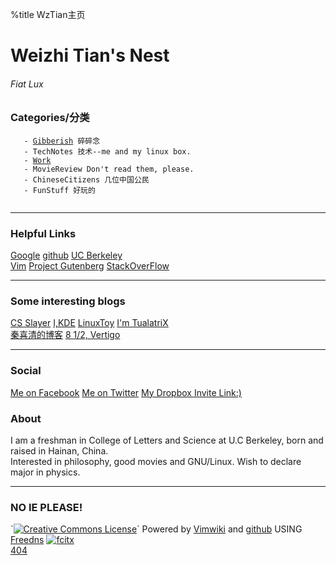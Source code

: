 %title WzTian主页
=Weizhi Tian's Nest=
======Fiat Lux======
===Categories/分类===
    - [[diary/diary|Gibberish]] 碎碎念
    - TechNotes 技术--me and my linux box.
    - [[work/Work|Work]]
    - MovieReview Don't read them, please.
    - ChineseCitizens 几位中国公民
    - FunStuff 好玩的
    
----

===Helpful Links===
[http://www.google.com Google] 
[http://github.com github] 
[http://berkeley.edu UC Berkeley]<br>
[http://www.vim.org Vim]
[http://www.gutenberg.org Project Gutenberg]
[http://stackoverflow.com StackOverFlow]

----

===Some interesting blogs===
[https://csslayer.info CS Slayer]
[http://ikde.org I,KDE]
[http://linuxtoy.org LinuxToy]
[http://imtx.me I'm TualatriX]<br>
[http://blog.sina.com.cn/xiqingqin2009 秦喜清的博客]
[http://blog.roodo.com/amushi 8 1/2, Vertigo]

----

===Social===
[http://www.facebook.com/profile.php?id=100000475010826 Me on Facebook] 
[http://twitter.com/WzTian Me on Twitter]
[http://db.tt/05VIVxwa My Dropbox Invite Link:)]

===About===
I am a freshman in College of Letters and Science at U.C Berkeley, born and raised in Hainan, China.<br> 
Interested in philosophy, good movies and GNU/Linux. Wish to declare major in physics.

----
===NO IE PLEASE!===
`<a rel="license" href="http://creativecommons.org/licenses/by-nc/2.0/"><img alt="Creative Commons License" style="border-width:0" src="http://i.creativecommons.org/l/by-nc/2.0/88x31.png" /></a>`
Powered by [http://code.google.com/p/vimwiki/ Vimwiki ] and [http://github.com github ]
USING [http://freedns.afraid.org Freedns]
<a href="http://code.google.com/p/fcitx"><img src="https://static.csslayer.tk/wordpress/wp-content/uploads/2011/11/fcitx-microbutton.png" alt="fcitx"> </a><br>

[[404]]
